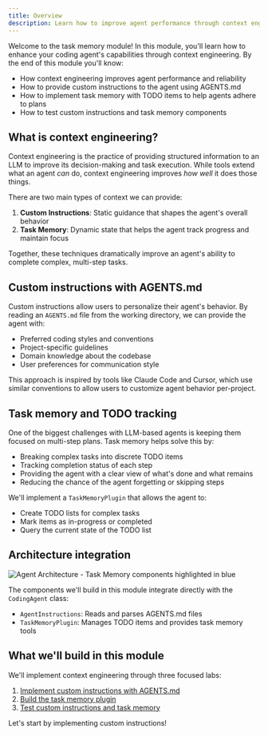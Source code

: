 ```yaml
---
title: Overview
description: Learn how to improve agent performance through context engineering with custom instructions and task memory.
---
```


Welcome to the task memory module! In this module, you'll learn how to enhance
your coding agent's capabilities through context engineering. By the end of
this module you'll know:

- How context engineering improves agent performance and reliability
- How to provide custom instructions to the agent using AGENTS.md
- How to implement task memory with TODO items to help agents adhere to plans
- How to test custom instructions and task memory components

## What is context engineering?

Context engineering is the practice of providing structured information to an
LLM to improve its decision-making and task execution. While tools extend what
an agent *can* do, context engineering improves *how well* it does those things.

There are two main types of context we can provide:

1. **Custom Instructions**: Static guidance that shapes the agent's overall behavior
2. **Task Memory**: Dynamic state that helps the agent track progress and maintain focus

Together, these techniques dramatically improve an agent's ability to complete
complex, multi-step tasks.

## Custom instructions with AGENTS.md

Custom instructions allow users to personalize their agent's behavior. By
reading an `AGENTS.md` file from the working directory, we can provide the
agent with:

- Preferred coding styles and conventions
- Project-specific guidelines
- Domain knowledge about the codebase
- User preferences for communication style

This approach is inspired by tools like Claude Code and Cursor, which use
similar conventions to allow users to customize agent behavior per-project.

## Task memory and TODO tracking

One of the biggest challenges with LLM-based agents is keeping them focused on
multi-step plans. Task memory helps solve this by:

- Breaking complex tasks into discrete TODO items
- Tracking completion status of each step
- Providing the agent with a clear view of what's done and what remains
- Reducing the chance of the agent forgetting or skipping steps

We'll implement a `TaskMemoryPlugin` that allows the agent to:
- Create TODO lists for complex tasks
- Mark items as in-progress or completed
- Query the current state of the TODO list

## Architecture integration

![Agent Architecture - Task Memory components highlighted in blue](../../../../assets/agent-architecture-step-3.png)

The components we'll build in this module integrate directly with the `CodingAgent` class:

- `AgentInstructions`: Reads and parses AGENTS.md files
- `TaskMemoryPlugin`: Manages TODO items and provides task memory tools

## What we'll build in this module

We'll implement context engineering through three focused labs:

1. [Implement custom instructions with AGENTS.md](/modules/task-memory/custom-instructions)
2. [Build the task memory plugin](/modules/task-memory/task-memory-plugin)
3. [Test custom instructions and task memory](/modules/task-memory/testing)

Let's start by implementing custom instructions!
